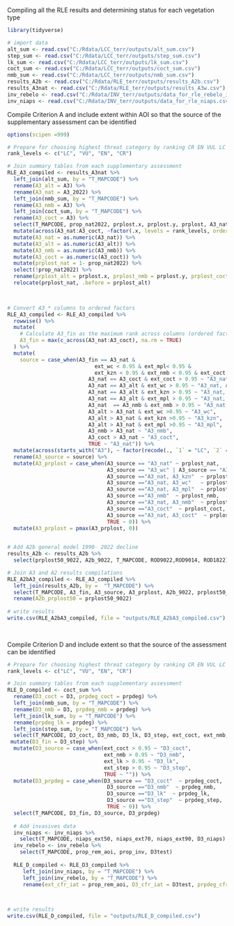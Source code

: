 Compiling all the RLE results and determining status for each vegetation type

```r
library(tidyverse)

# import data
alt_sum <- read.csv("C:/Rdata/LCC_terr/outputs/alt_sum.csv")
step_sum <- read.csv("C:/Rdata/LCC_terr/outputs/step_sum.csv")
lk_sum <- read.csv("C:/Rdata/LCC_terr/outputs/lk_sum.csv")
coct_sum <- read.csv("C:/Rdata/LCC_terr/outputs/coct_sum.csv")
nmb_sum <- read.csv("C:/Rdata/LCC_terr/outputs/nmb_sum.csv")
results_A2b <- read.csv("C:/Rdata/RLE_terr/outputs/results_A2b.csv")
results_A3nat <- read.csv("C:/Rdata/RLE_terr/outputs/results_A3w.csv")
inv_rebelo <- read.csv("C:/Rdata/INV_terr/outputs/data_for_rle_rebelo_invwc.csv")
inv_niaps <- read.csv("C:/Rdata/INV_terr/outputs/data_for_rle_niaps.csv")
```

Compile Criterion A and include extent within AOI so that the source of the supplementary assessment can be identified

```r
options(scipen =999)

# Prepare for choosing highest threat category by ranking CR EN VUL LC
rank_levels <- c("LC", "VU", "EN", "CR")

# Join summary tables from each supplementary assessment
RLE_A3_compiled <- results_A3nat %>%
  left_join(alt_sum, by = "T_MAPCODE") %>%
  rename(A3_alt = A3) %>%
  rename(A3_nat = A3_2022) %>%
  left_join(nmb_sum, by = "T_MAPCODE") %>%
  rename(A3_nmb = A3) %>%
  left_join(coct_sum, by = "T_MAPCODE") %>%
  rename(A3_coct = A3) %>%
  select(T_MAPCODE, prop_nat2022, prplost.x, prplost.y, prplost, A3_nat, A3_alt, A3_nmb,  A3_coct, ext_wc, ext_kzn, ext_mpl, ext_nmb, ext_coct) %>%
  mutate(across(A3_nat:A3_coct, ~factor(.x, levels = rank_levels, ordered = TRUE))) %>%
  mutate(A3_nat = as.numeric(A3_nat)) %>%
  mutate(A3_alt = as.numeric(A3_alt)) %>%
  mutate(A3_nmb = as.numeric(A3_nmb)) %>%
  mutate(A3_coct = as.numeric(A3_coct)) %>%
  mutate(prplost_nat = 1- prop_nat2022) %>%
  select(!prop_nat2022) %>%
  rename(prplost_alt = prplost.x, prplost_nmb = prplost.y, prplost_coct = prplost ) %>%
  relocate(prplost_nat, .before = prplost_alt)
  


# Convert A3_* columns to ordered factors
RLE_A3_compiled <- RLE_A3_compiled %>%
  rowwise() %>%
  mutate(
    # Calculate A3_fin as the maximum rank across columns (ordered factors are automatically ranked)
    A3_fin = max(c_across(A3_nat:A3_coct), na.rm = TRUE)
  ) %>%
  mutate(
    source = case_when(A3_fin == A3_nat & 
                            ext_wc < 0.95 & ext_mpl< 0.95 &  
                            ext_kzn < 0.95 & ext_nmb < 0.95 & ext_coct < 0.95 ~ "A3_nat",
                          A3_nat == A3_coct & ext_coct > 0.95 ~ "A3_nat, A3_coct",
                          A3_nat == A3_alt & ext_wc > 0.95 ~ "A3_nat, A3_wc",
                          A3_nat == A3_alt & ext_kzn > 0.95 ~ "A3_nat, A3_kzn",
                          A3_nat == A3_alt & ext_mpl > 0.95 ~ "A3_nat, A3_mpl",
                          A3_nat  == A3_nmb & ext_nmb > 0.95 ~ "A3_nat, A3_nmb",
                          A3_alt > A3_nat & ext_wc >0.95 ~ "A3_wc",
                          A3_alt > A3_nat & ext_kzn >0.95 ~ "A3_kzn",
                          A3_alt > A3_nat & ext_mpl >0.95 ~ "A3_mpl",
                          A3_nmb > A3_nat ~ "A3_nmb", 
                          A3_coct > A3_nat ~ "A3_coct", 
                          TRUE ~ "A3_nat")) %>%
  mutate(across(starts_with("A3"), ~ factor(recode(., `1` = "LC", `2` = "VU", `3` = "EN", `4` = "CR"), levels = rank_levels, ordered = TRUE))) %>%
  rename(A3_source = source) %>%
  mutate(A3_prplost = case_when(A3_source == "A3_nat" ~ prplost_nat,
                                A3_source == "A3_wc" | A3_source == "A3_kzn" | A3_source == "A3_mpl"  ~ prplost_alt, 
                                A3_source =="A3_nat, A3_kzn"  ~ prplost_alt, 
                                A3_source =="A3_nat, A3_wc"   ~ prplost_alt, 
                                A3_source =="A3_nat, A3_mpl"  ~ prplost_alt,  
                                A3_source =="A3_nmb"  ~ prplost_nmb, 
                                A3_source =="A3_nat, A3_nmb"  ~ prplost_nmb, 
                                A3_source =="A3_coct"  ~ prplost_coct, 
                                A3_source =="A3_nat, A3_coct"  ~ prplost_coct,
                                TRUE ~ 0)) %>%
  mutate(A3_prplost = pmax(A3_prplost, 0)) 

 
# Add A2b general model 1990- 2022 decline
results_A2b <- results_A2b %>%
  select(prplost50_9022, A2b_9022, T_MAPCODE, ROD9022,ROD9014, ROD1822)

# Join A3 and A2 results compilations
RLE_A2bA3_compiled <- RLE_A3_compiled %>%
  left_join(results_A2b, by =  "T_MAPCODE") %>%
  select(T_MAPCODE, A3_fin, A3_source, A3_prplost, A2b_9022, prplost50_9022, ROD9022, ROD9014, ROD1822) %>%
  rename(A2b_prplost50 = prplost50_9022)
 
# write results
write.csv(RLE_A2bA3_compiled, file = "outputs/RLE_A2bA3_compiled.csv")                               
                              
   
```

Compile Criterion D and include extent so that the source of the assessment can be identified

```r

# Prepare for choosing highest threat category by ranking CR EN VUL LC
rank_levels <- c("LC", "VU", "EN", "CR")

# Join summary tables from each supplementary assessment
RLE_D_compiled <- coct_sum %>%
  rename(D3_coct = D3, prpdeg_coct = prpdeg) %>%
  left_join(nmb_sum, by = "T_MAPCODE") %>%
  rename(D3_nmb = D3, prpdeg_nmb = prpdeg) %>%
  left_join(lk_sum, by = "T_MAPCODE") %>%
  rename(prpdeg_lk = prpdeg) %>%
  left_join(step_sum, by = "T_MAPCODE") %>%
  select(T_MAPCODE, D3_coct, D3_nmb, D3_lk, D3_step, ext_coct, ext_nmb, ext_lk, ext_step, prpdeg_coct, prpdeg_nmb, prpdeg_lk, prpdeg_step) %>%
 mutate(D3_fin = D3_step) %>%
  mutate(D3_source = case_when(ext_coct > 0.95 ~ "D3_coct", 
                               ext_nmb > 0.95 ~ "D3_nmb", 
                               ext_lk > 0.95 ~ "D3_lk", 
                               ext_step > 0.95 ~ "D3_step", 
                               TRUE ~ "")) %>%
  mutate(D3_prpdeg = case_when(D3_source == "D3_coct"  ~ prpdeg_coct, 
                                D3_source =="D3_nmb"  ~ prpdeg_nmb,  
                                D3_source =="D3_lk"  ~ prpdeg_lk,  
                                D3_source =="D3_step"  ~ prpdeg_step,   
                                TRUE ~ 0)) %>%
  select(T_MAPCODE, D3_fin, D3_source, D3_prpdeg) 
  
  # Add invasives data
  inv_niaps <- inv_niaps %>%
    select(T_MAPCODE, niaps_ext50, niaps_ext70, niaps_ext90, D3_niaps)
  inv_rebelo <- inv_rebelo %>%
    select(T_MAPCODE, prop_rem_aoi, prop_inv, D3test)
  
  RLE_D_compiled <- RLE_D3_compiled %>%
     left_join(inv_niaps, by = "T_MAPCODE") %>%
     left_join(inv_rebelo, by = "T_MAPCODE") %>%
     rename(ext_cfr_iat = prop_rem_aoi, D3_cfr_iat = D3test, prpdeg_cfr_iat =      prop_inv, prpdeg50_niaps = niaps_ext50,             prpdeg70_niaps = niaps_ext70, prpdeg90_niaps = niaps_ext90)
  


# write results
write.csv(RLE_D_compiled, file = "outputs/RLE_D_compiled.csv")   
  
```
